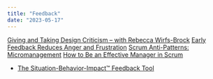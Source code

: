 ```yaml
---
title: "Feedback"
date: "2023-05-17"
---
```


[Giving and Taking Design Criticism – with Rebecca Wirfs-Brock]((https://agilepainrelief.com/blog/giving-an-taking-design-criticism-with-rebecca-wirfs-brock))
[Early Feedback Reduces Anger and Frustration]((/blog/early-feedback-reduces-anger-and-frustration))
[Scrum Anti-Patterns: Micromanagement]((/blog/scrum-anti-patterns-micromanagement))
[How to Be an Effective Manager in Scrum](/blog/how-to-be-an-effective-manager-in-scrum)

<HighlightBox heading="Resource Links" variant="resourceLinks">

- [The Situation-Behavior-Impact™ Feedback Tool](https://www.mindtools.com/pages/article/situation-behavior-impact-feedback.htm)
</HighlightBox>
